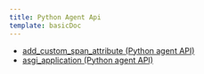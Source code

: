 ```yaml
---
title: Python Agent Api
template: basicDoc
---
```


* [add_custom_span_attribute (Python agent API)](/docs/agents/python-agent/python-agent-api/addcustomspanattribute-python-agent-api)
* [asgi_application (Python agent API)](/docs/agents/python-agent/python-agent-api/asgiapplication-python-agent-api)
